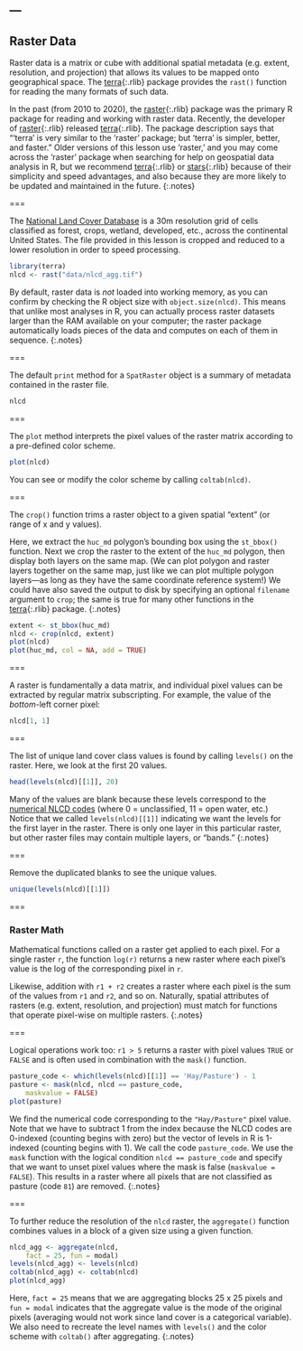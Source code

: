 ---
---

## Raster Data

Raster data is a matrix or cube with additional spatial metadata (e.g. extent,
resolution, and projection) that allows its values to be mapped onto geographical
space. The [terra](){:.rlib} package provides the `rast()` function
for reading the many formats of such data.

In the past (from 2010 to 2020), the [raster](){:.rlib} package was the primary R package 
for reading and working with raster data. Recently, the developer of [raster](){:.rlib}
released [terra](){:.rlib}. The package description says that "'terra' is very similar to the 
'raster' package; but 'terra' is simpler, better, and faster." Older versions of this lesson
use 'raster,' and you may come across the 'raster' package when searching for help on
geospatial data analysis in R, but we recommend [terra](){:.rlib} or [stars](){:.rlib} 
because of their simplicity and speed advantages, and also because they are more likely 
to be updated and maintained in the future.
{:.notes}

===

The [National Land Cover Database](http://www.mrlc.gov) is a 30m resolution grid
of cells classified as forest, crops, wetland, developed, etc., across the continental
United States.
The file provided in this lesson is cropped and reduced to a lower resolution in
order to speed processing.

```r
library(terra)
nlcd <- rast("data/nlcd_agg.tif")
```

By default, raster data is *not* loaded into working memory, as you can confirm
by checking the R object size with `object.size(nlcd)`. This means that unlike
most analyses in R, you can actually process raster datasets larger than the RAM
available on your computer; the raster package automatically loads pieces of the
data and computes on each of them in sequence.
{:.notes}

===

The default `print` method for a `SpatRaster` object is a summary of metadata contained
in the raster file.

```r
nlcd
```

===

The `plot` method interprets the pixel values of the raster matrix according to a
pre-defined color scheme.

```r
plot(nlcd)
```

You can see or modify the color scheme by calling `coltab(nlcd)`.

===

The `crop()` function trims a raster object to a given spatial "extent" (or
range of x and y values).

Here, we extract the `huc_md` polygon's bounding box using the `st_bbox()` function. 
Next we crop the raster to the extent of the `huc_md` polygon, then display both 
layers on the same map.
(We can plot polygon and raster layers together on the same map, just like we can plot
multiple polygon layers---as long as they have the same coordinate reference system!)
We could have also saved the output to disk by specifying an
optional `filename` argument to `crop`; the same is true for many other
functions in the [terra](){:.rlib} package.
{:.notes}

```r
extent <- st_bbox(huc_md)
nlcd <- crop(nlcd, extent)
plot(nlcd)
plot(huc_md, col = NA, add = TRUE)
```

===

A raster is fundamentally a data matrix, and individual pixel values can be
extracted by regular matrix subscripting. For example, the value of
the _bottom_-left corner pixel:

```r
nlcd[1, 1]
```

===

The list of unique land cover class values is found by calling `levels()` on the raster.
Here, we look at the first 20 values.

```r
head(levels(nlcd)[[1]], 20)
```

Many of the values are blank because these levels correspond to the 
[numerical NLCD codes](https://www.mrlc.gov/data/legends/national-land-cover-database-2016-nlcd2016-legend)
(where 0 = unclassified, 11 = open water, etc.) Notice that we called 
`levels(nlcd)[[1]]` indicating we want the levels for the first layer in the
raster. There is only one layer in this particular raster, but other raster files
may contain multiple layers, or "bands."
{:.notes}

===

Remove the duplicated blanks to see the unique values.

```r
unique(levels(nlcd)[[1]])
```

===

### Raster Math

Mathematical functions called on a raster get applied to each pixel. For a
single raster `r`, the function `log(r)` returns a new raster where each pixel's
value is the log of the corresponding pixel in `r`.

Likewise, addition with `r1 + r2` creates a raster where each pixel is the sum of the
values from `r1` and `r2`, and so on. Naturally, spatial attributes of rasters
(e.g. extent, resolution, and projection) must match for functions that operate
pixel-wise on multiple rasters.
{:.notes}

===

Logical operations work too: `r1 > 5` returns a raster with pixel values `TRUE`
or `FALSE` and is often used in combination with the `mask()` function.

```r
pasture_code <- which(levels(nlcd)[[1]] == 'Hay/Pasture') - 1
pasture <- mask(nlcd, nlcd == pasture_code,
    maskvalue = FALSE)
plot(pasture)
```

We find the numerical code corresponding to the `"Hay/Pasture"` pixel value. Note that
we have to subtract 1 from the index because the NLCD codes are 0-indexed (counting begins
with zero) but the vector of levels in R is 1-indexed (counting begins with 1). We call
the code `pasture_code`.
We use the `mask` function with the logical condition `nlcd == pasture_code` and specify that we want to 
unset pixel values where the mask is false (`maskvalue = FALSE`). This results in a raster 
where all pixels that are not classified as pasture (code `81`) are removed.
{:.notes}

===

To further reduce the resolution of the `nlcd` raster, the `aggregate()`
function combines values in a block of a given size using a given function.

```r
nlcd_agg <- aggregate(nlcd,
    fact = 25, fun = modal)
levels(nlcd_agg) <- levels(nlcd)
coltab(nlcd_agg) <- coltab(nlcd)
plot(nlcd_agg)
```

Here, `fact = 25` means that we are aggregating blocks 25 x 25 pixels and `fun =
modal` indicates that the aggregate value is the mode of the original pixels
(averaging would not work since land cover is a categorical variable). We also need to
recreate the level names with `levels()` and the color scheme with `coltab()` after
aggregating.
{:.notes}
